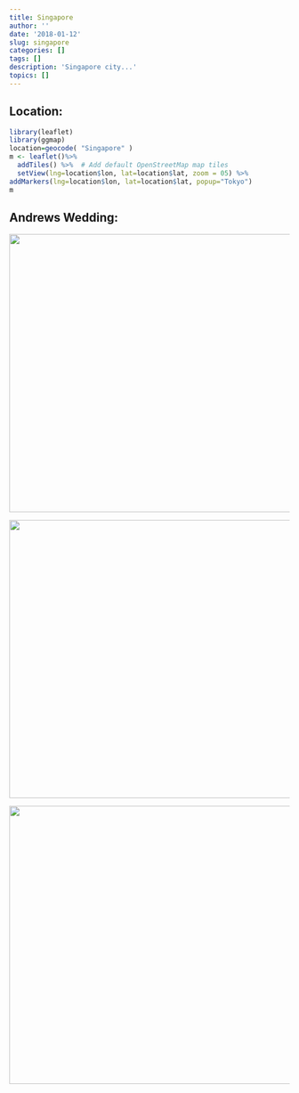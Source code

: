 ```yaml
---
title: Singapore
author: ''
date: '2018-01-12'
slug: singapore
categories: []
tags: []
description: 'Singapore city...' 
topics: []
---
```


## Location:
```r
library(leaflet)
library(ggmap)
location=geocode( "Singapore" )
m <- leaflet()%>%
  addTiles() %>%  # Add default OpenStreetMap map tiles
  setView(lng=location$lon, lat=location$lat, zoom = 05) %>%
addMarkers(lng=location$lon, lat=location$lat, popup="Tokyo")
m

```

## Andrews Wedding:


![](/post/2018-01-12-singapore_files/singapore2018_02.jpg){width=730px height=500px}

![](/post/2018-01-12-singapore_files/singapore2018_03.jpg){width=730px height=500px}

![](/post/2018-01-12-singapore_files/singapore2018_01.jpg){width=730px height=500px}




